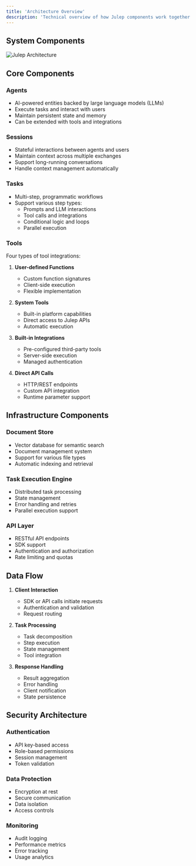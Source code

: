 ```yaml
---
title: 'Architecture Overview'
description: 'Technical overview of how Julep components work together'
---
```


## System Components

<Frame>
  <img
    src="/images/julep-architecture.png"
    alt="Julep Architecture"
    style={{ height: "40vh" }}
  />
</Frame>

## Core Components

### Agents
- AI-powered entities backed by large language models (LLMs)
- Execute tasks and interact with users
- Maintain persistent state and memory
- Can be extended with tools and integrations

### Sessions
- Stateful interactions between agents and users
- Maintain context across multiple exchanges
- Support long-running conversations
- Handle context management automatically

### Tasks
- Multi-step, programmatic workflows
- Support various step types:
  - Prompts and LLM interactions
  - Tool calls and integrations
  - Conditional logic and loops
  - Parallel execution

### Tools
Four types of tool integrations:
1. **User-defined Functions**
   - Custom function signatures
   - Client-side execution
   - Flexible implementation

2. **System Tools**
   - Built-in platform capabilities
   - Direct access to Julep APIs
   - Automatic execution

3. **Built-in Integrations**
   - Pre-configured third-party tools
   - Server-side execution
   - Managed authentication

4. **Direct API Calls**
   - HTTP/REST endpoints
   - Custom API integration
   - Runtime parameter support

## Infrastructure Components

### Document Store
- Vector database for semantic search
- Document management system
- Support for various file types
- Automatic indexing and retrieval

### Task Execution Engine
- Distributed task processing
- State management
- Error handling and retries
- Parallel execution support

### API Layer
- RESTful API endpoints
- SDK support
- Authentication and authorization
- Rate limiting and quotas

## Data Flow

1. **Client Interaction**
   - SDK or API calls initiate requests
   - Authentication and validation
   - Request routing

2. **Task Processing**
   - Task decomposition
   - Step execution
   - State management
   - Tool integration

3. **Response Handling**
   - Result aggregation
   - Error handling
   - Client notification
   - State persistence

## Security Architecture

### Authentication
- API key-based access
- Role-based permissions
- Session management
- Token validation

### Data Protection
- Encryption at rest
- Secure communication
- Data isolation
- Access controls

### Monitoring
- Audit logging
- Performance metrics
- Error tracking
- Usage analytics 